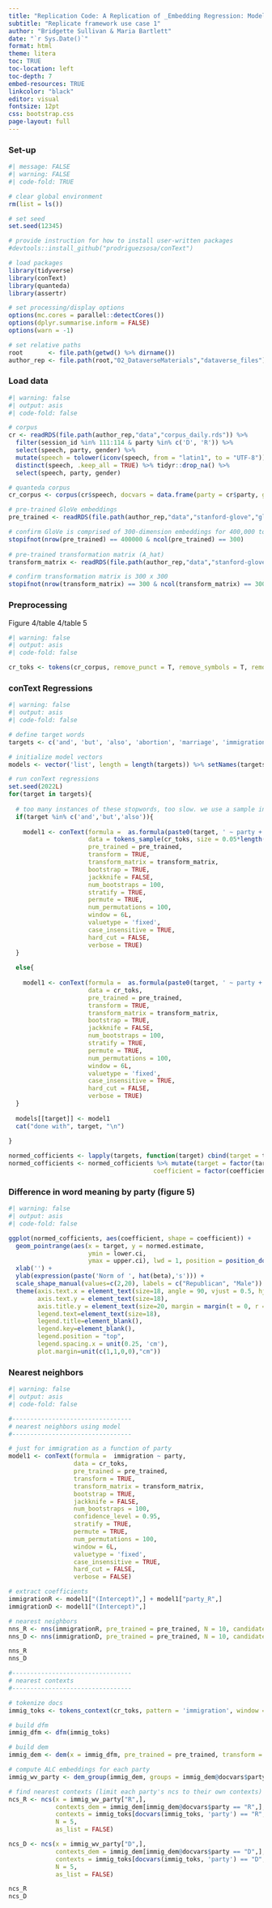 ```yaml
---
title: "Replication Code: A Replication of _Embedding Regression: Models for Context-Specific Description and Inference_ (Rodriguez et al., 2023)"
subtitle: "Replicate framework use case 1"
author: "Bridgette Sullivan & Maria Bartlett"
date: "`r Sys.Date()`"
format: html
theme: litera
toc: TRUE
toc-location: left
toc-depth: 7
embed-resources: TRUE
linkcolor: "black"
editor: visual
fontsize: 12pt
css: bootstrap.css
page-layout: full
---
```


### Set-up

```r
#| message: FALSE
#| warning: FALSE
#| code-fold: TRUE

# clear global environment
rm(list = ls())

# set seed
set.seed(12345)

# provide instruction for how to install user-written packages
#devtools::install_github("prodriguezsosa/conText")

# load packages
library(tidyverse)
library(conText)
library(quanteda)
library(assertr)

# set processing/display options
options(mc.cores = parallel::detectCores())
options(dplyr.summarise.inform = FALSE)
options(warn = -1)

# set relative paths
root       <- file.path(getwd() %>% dirname())
author_rep <- file.path(root,"02_DataverseMaterials","dataverse_files")

```

### Load data

```r
#| warning: false
#| output: asis
#| code-fold: false

# corpus
cr <- readRDS(file.path(author_rep,"data","corpus_daily.rds")) %>%
  filter(session_id %in% 111:114 & party %in% c('D', 'R')) %>%
  select(speech, party, gender) %>%
  mutate(speech = tolower(iconv(speech, from = "latin1", to = "UTF-8"))) %>%
  distinct(speech, .keep_all = TRUE) %>% tidyr::drop_na() %>%
  select(speech, party, gender)

# quanteda corpus
cr_corpus <- corpus(cr$speech, docvars = data.frame(party = cr$party, gender = cr$gender))

# pre-trained GloVe embeddings 
pre_trained <- readRDS(file.path(author_rep,"data","stanford-glove","glove.rds"))

# confirm GloVe is comprised of 300-dimension embeddings for 400,000 tokens
stopifnot(nrow(pre_trained) == 400000 & ncol(pre_trained) == 300)
 
# pre-trained transformation matrix (A_hat)
transform_matrix <- readRDS(file.path(author_rep,"data","stanford-glove","khodakA.rds"))

# confirm transformation matrix is 300 x 300
stopifnot(nrow(transform_matrix) == 300 & ncol(transform_matrix) == 300)

```

### Preprocessing

Figure 4/table 4/table 5

```r
#| warning: false
#| output: asis
#| code-fold: false

cr_toks <- tokens(cr_corpus, remove_punct = T, remove_symbols = T, remove_numbers = T, remove_url = T, remove_separators = T)

```

### conText Regressions

```r
#| warning: false
#| output: asis
#| code-fold: false

# define target words
targets <- c('and', 'but', 'also', 'abortion', 'marriage', 'immigration')

# initialize model vectors
models <- vector('list', length = length(targets)) %>% setNames(targets)

# run conText regressions
set.seed(2022L)
for(target in targets){
  
  # too many instances of these stopwords, too slow. we use a sample instead.
  if(target %in% c('and','but','also')){
    
    model1 <- conText(formula =  as.formula(paste0(target, ' ~ party + gender')), 
                      data = tokens_sample(cr_toks, size = 0.05*length(cr_toks), replace = FALSE), 
                      pre_trained = pre_trained, 
                      transform = TRUE, 
                      transform_matrix = transform_matrix, 
                      bootstrap = TRUE, 
                      jackknife = FALSE,
                      num_bootstraps = 100, 
                      stratify = TRUE, 
                      permute = TRUE, 
                      num_permutations = 100, 
                      window = 6L, 
                      valuetype = 'fixed', 
                      case_insensitive = TRUE, 
                      hard_cut = FALSE, 
                      verbose = TRUE)
  }
  
  else{
    
    model1 <- conText(formula =  as.formula(paste0(target, ' ~ party + gender')), 
                      data = cr_toks, 
                      pre_trained = pre_trained, 
                      transform = TRUE, 
                      transform_matrix = transform_matrix, 
                      bootstrap = TRUE, 
                      jackknife = FALSE,
                      num_bootstraps = 100, 
                      stratify = TRUE, 
                      permute = TRUE, 
                      num_permutations = 100, 
                      window = 6L, 
                      valuetype = 'fixed', 
                      case_insensitive = TRUE, 
                      hard_cut = FALSE, 
                      verbose = TRUE)
  }
  
  models[[target]] <- model1
  cat("done with", target, "\n")
  
}

normed_cofficients <- lapply(targets, function(target) cbind(target = target, models[[target]]@normed_coefficients)) %>% bind_rows()
normed_cofficients <- normed_cofficients %>% mutate(target = factor(target, levels = c('also', 'but', 'and', 'abortion', 'marriage', 'immigration')),
                                        coefficient = factor(coefficient, levels = c('party_R', 'gender_M')))

```

### Difference in word meaning by party (figure 5)

```r
#| warning: false
#| output: asis
#| code-fold: false

ggplot(normed_cofficients, aes(coefficient, shape = coefficient)) +
  geom_pointrange(aes(x = target, y = normed.estimate,
                      ymin = lower.ci,
                      ymax = upper.ci), lwd = 1, position = position_dodge(width = 1/2), fill = "WHITE") +
  xlab('') +
  ylab(expression(paste('Norm of ', hat(beta),'s'))) +
  scale_shape_manual(values=c(2,20), labels = c("Republican", "Male")) +
  theme(axis.text.x = element_text(size=18, angle = 90, vjust = 0.5, hjust = 1),
        axis.text.y = element_text(size=18),
        axis.title.y = element_text(size=20, margin = margin(t = 0, r = 15, b = 0, l = 15)),
        legend.text=element_text(size=18),
        legend.title=element_blank(),
        legend.key=element_blank(),
        legend.position = "top",
        legend.spacing.x = unit(0.25, 'cm'),
        plot.margin=unit(c(1,1,0,0),"cm"))

```

### Nearest neighbors

```r
#| warning: false
#| output: asis
#| code-fold: false

#---------------------------------
# nearest neighbors using model
#---------------------------------

# just for immigration as a function of party
model1 <- conText(formula =  immigration ~ party, 
                  data = cr_toks, 
                  pre_trained = pre_trained, 
                  transform = TRUE, 
                  transform_matrix = transform_matrix, 
                  bootstrap = TRUE, 
                  jackknife = FALSE,
                  num_bootstraps = 100, 
                  confidence_level = 0.95, 
                  stratify = TRUE, 
                  permute = TRUE, 
                  num_permutations = 100, 
                  window = 6L, 
                  valuetype = 'fixed', 
                  case_insensitive = TRUE, 
                  hard_cut = FALSE, 
                  verbose = FALSE)

# extract coefficients
immigrationR <- model1["(Intercept)",] + model1["party_R",]
immigrationD <- model1["(Intercept)",]

# nearest neighbors
nns_R <- nns(immigrationR, pre_trained = pre_trained, N = 10, candidates = model1@features, as_list = FALSE)
nns_D <- nns(immigrationD, pre_trained = pre_trained, N = 10, candidates = model1@features, as_list = FALSE)

nns_R
nns_D

#---------------------------------
# nearest contexts
#---------------------------------

# tokenize docs
immig_toks <- tokens_context(cr_toks, pattern = 'immigration', window = 6L, hard_cut = FALSE)

# build dfm
immig_dfm <- dfm(immig_toks)

# build dem
immig_dem <- dem(x = immig_dfm, pre_trained = pre_trained, transform = TRUE, transform_matrix = transform_matrix, verbose = TRUE)

# compute ALC embeddings for each party
immig_wv_party <- dem_group(immig_dem, groups = immig_dem@docvars$party)

# find nearest contexts (limit each party's ncs to their own contexts)
ncs_R <- ncs(x = immig_wv_party["R",], 
             contexts_dem = immig_dem[immig_dem@docvars$party == "R",], 
             contexts = immig_toks[docvars(immig_toks, 'party') == "R",], 
             N = 5, 
             as_list = FALSE)

ncs_D <- ncs(x = immig_wv_party["D",], 
             contexts_dem = immig_dem[immig_dem@docvars$party == "D",], 
             contexts = immig_toks[docvars(immig_toks, 'party') == "D",], 
             N = 5, 
             as_list = FALSE)

ncs_R
ncs_D

```
